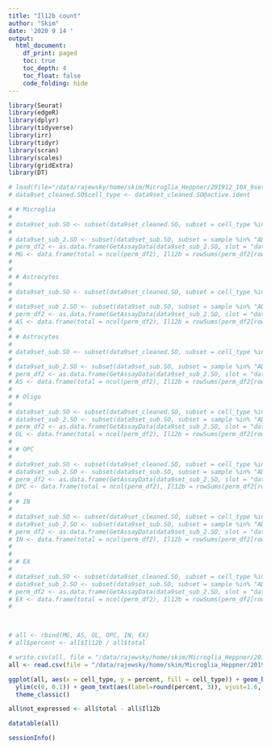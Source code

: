 ```yaml
---
title: "Il12b count"
author: "Skim"
date: '2020 9 14 '
output: 
  html_document:
    df_print: paged
    toc: true
    toc_depth: 4
    toc_float: false
    code_folding: hide
---
```


```r
library(Seurat)
library(edgeR)
library(dplyr)
library(tidyverse)
library(irr)
library(tidyr)
library(scran)
library(scales)
library(gridExtra)
library(DT)
```

```r
# load(file="/data/rajewsky/home/skim/Microglia_Heppner/201912_10X_9sets/R_Scripts/20200210_figures_for_meeting_report_cleaned_Seurat_object_res0.8.Robj")
# data9set_cleaned.SO$cell_type <- data9set_cleaned.SO@active.ident
```

```r
# # Microglia
# 
# data9set_sub.SO <- subset(data9set_cleaned.SO, subset = cell_type %in% c("Microglia"))
# 
# data9set_sub_2.SO <- subset(data9set_sub.SO, subset = sample %in% "AD")
# perm_df2 <- as.data.frame(GetAssayData(data9set_sub_2.SO, slot = "data"))
# MG <- data.frame(total = ncol(perm_df2), Il12b = rowSums(perm_df2[rownames(perm_df2) %in% "Il12b", ] != 0), cell_type = "Microglia")
# 
# 
# # Astrocytes
# 
# data9set_sub.SO <- subset(data9set_cleaned.SO, subset = cell_type %in% c("Astrocytes"))
# 
# data9set_sub_2.SO <- subset(data9set_sub.SO, subset = sample %in% "AD")
# perm_df2 <- as.data.frame(GetAssayData(data9set_sub_2.SO, slot = "data"))
# AS <- data.frame(total = ncol(perm_df2), Il12b = rowSums(perm_df2[rownames(perm_df2) %in% "Il12b", ] != 0), cell_type = "Astrocytes")
# 
# # Astrocytes
# 
# data9set_sub.SO <- subset(data9set_cleaned.SO, subset = cell_type %in% c("Astrocytes"))
# 
# data9set_sub_2.SO <- subset(data9set_sub.SO, subset = sample %in% "AD")
# perm_df2 <- as.data.frame(GetAssayData(data9set_sub_2.SO, slot = "data"))
# AS <- data.frame(total = ncol(perm_df2), Il12b = rowSums(perm_df2[rownames(perm_df2) %in% "Il12b", ] != 0), cell_type = "Astrocytes")
# 
# # Oligo
# 
# data9set_sub.SO <- subset(data9set_cleaned.SO, subset = cell_type %in% c("Oligo"))
# data9set_sub_2.SO <- subset(data9set_sub.SO, subset = sample %in% "AD")
# perm_df2 <- as.data.frame(GetAssayData(data9set_sub_2.SO, slot = "data"))
# OL <- data.frame(total = ncol(perm_df2), Il12b = rowSums(perm_df2[rownames(perm_df2) %in% "Il12b", ] != 0), cell_type = "Oligo")
# 
# # OPC
# 
# data9set_sub.SO <- subset(data9set_cleaned.SO, subset = cell_type %in% c("OPC"))
# data9set_sub_2.SO <- subset(data9set_sub.SO, subset = sample %in% "AD")
# perm_df2 <- as.data.frame(GetAssayData(data9set_sub_2.SO, slot = "data"))
# OPC <- data.frame(total = ncol(perm_df2), Il12b = rowSums(perm_df2[rownames(perm_df2) %in% "Il12b", ] != 0), cell_type = "OPC")
# 
# # IN
# 
# data9set_sub.SO <- subset(data9set_cleaned.SO, subset = cell_type %in% c("Inhibitory Interneurons"))
# data9set_sub_2.SO <- subset(data9set_sub.SO, subset = sample %in% "AD")
# perm_df2 <- as.data.frame(GetAssayData(data9set_sub_2.SO, slot = "data"))
# IN <- data.frame(total = ncol(perm_df2), Il12b = rowSums(perm_df2[rownames(perm_df2) %in% "Il12b", ] != 0), cell_type = "Inhibitory")
# 
# 
# # EX
# 
# data9set_sub.SO <- subset(data9set_cleaned.SO, subset = cell_type %in% c("Dentate Gyrus", "CA1 Neurons", "CA2/CA3 Neuron", "Subiculum", "Neurons"))
# data9set_sub_2.SO <- subset(data9set_sub.SO, subset = sample %in% "AD")
# perm_df2 <- as.data.frame(GetAssayData(data9set_sub_2.SO, slot = "data"))
# EX <- data.frame(total = ncol(perm_df2), Il12b = rowSums(perm_df2[rownames(perm_df2) %in% "Il12b", ] != 0), cell_type = "Excitatory")
# 



# all <- rbind(MG, AS, OL, OPC, IN, EX)
# all$percent <- all$Il12b / all$total

# write.csv(all, file = "/data/rajewsky/home/skim/Microglia_Heppner/201912_10X_9sets/R_Scripts/20200914_Il12b_proportion_cell_type_all.csv")
all <- read.csv(file = "/data/rajewsky/home/skim/Microglia_Heppner/201912_10X_9sets/R_Scripts/20200914_Il12b_proportion_cell_type_all.csv", row.names = 1)

ggplot(all, aes(x = cell_type, y = percent, fill = cell_type)) + geom_bar(stat="identity") + 
  ylim(c(0, 0.1)) + geom_text(aes(label=round(percent, 3)), vjust=1.6, color="white", size=3.5)+
  theme_classic()
```

```r
all$not_expressed <- all$total - all$Il12b

datatable(all)
```


```r
sessionInfo()

```